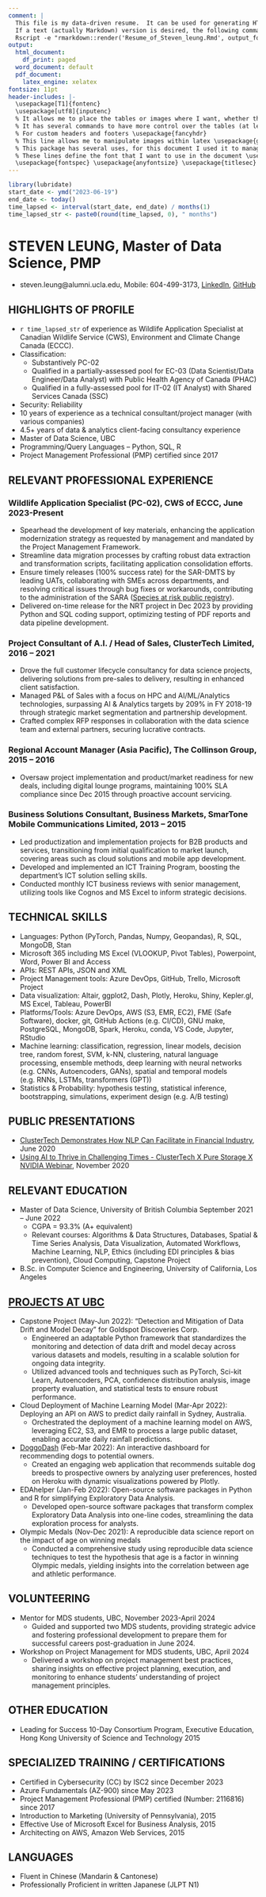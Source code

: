 ```yaml
---
comment: |
  This file is my data-driven resume.  It can be used for generating HTML, PDF and Word versions of the resume.
  If a text (actually Markdown) version is desired, the following command can be used:
  Rscript -e "rmarkdown::render('Resume_of_Steven_leung.Rmd', output_format='md_document')"
output:
  html_document:
    df_print: paged
  word_document: default
  pdf_document:
    latex_engine: xelatex
fontsize: 11pt
header-includes: |-
  \usepackage[T1]{fontenc} 
  \usepackage[utf8]{inputenc}
  % It allows me to place the tables or images where I want, whether there is space or not \usepackage{float}
  % It has several commands to have more control over the tables (at least I use it for this) \usepackage{array}
  % For custom headers and footers \usepackage{fancyhdr}
  % This line allows me to manipulate images within latex \usepackage{graphicx}
  % This package has several uses, for this document I used it to manage hyperlinks and introduce metadata to the document \usepackage{hyperref}
  % These lines define the font that I want to use in the document \usepackage{helvet} \renewcommand{\familydefault}{\sfdefault}
  \usepackage{fontspec} \usepackage{anyfontsize} \usepackage{titlesec} \newfontfamily\headingfont{Arial} \titleformat{\section}{\headingfont\Large\bfseries}{\thesection}{1em}{} \usepackage{relsize}
---
```

\fontspec{Arial}
```r
library(lubridate)
start_date <- ymd("2023-06-19")
end_date <- today()
time_lapsed <- interval(start_date, end_date) / months(1)
time_lapsed_str <- paste0(round(time_lapsed, 0), " months")
```
# STEVEN LEUNG, Master of Data Science, PMP
- steven.leung@alumni.ucla.edu, Mobile: 604-499-3173, [LinkedIn](https://www.linkedin.com/in/stevenleung08), [GitHub](https://stevenleung2018.github.io)

\relsize{-2}
## HIGHLIGHTS OF PROFILE
- `r time_lapsed_str` of experience as Wildlife Application Specialist at Canadian Wildlife Service (CWS), Environment and Climate Change Canada (ECCC).
- Classification:
  - Substantively PC-02
  - Qualified in a partially-assessed pool for EC-03 (Data Scientist/Data Engineer/Data Analyst) with Public Health Agency of Canada (PHAC)
  - Qualified in a fully-assessed pool for IT-02 (IT Analyst) with Shared Services Canada (SSC)
- Security: Reliability
- 10 years of experience as a technical consultant/project manager (with various companies)
- 4.5+ years of data & analytics client-facing consultancy experience
- Master of Data Science, UBC
- Programming/Query Languages – Python, SQL, R
- Project Management Professional (PMP) certified since 2017

## RELEVANT PROFESSIONAL EXPERIENCE
### Wildlife Application Specialist (PC-02), CWS of ECCC, June 2023-Present
- Spearhead the development of key materials, enhancing the application modernization strategy as requested by management and mandated by the Project Management Framework.
- Streamline data migration processes by crafting robust data extraction and transformation scripts, facilitating application consolidation efforts.
- Ensure timely releases (100% success rate) for the SAR-DMTS by leading UATs, collaborating with SMEs across departments, and resolving critical issues through bug fixes or workarounds, contributing to the administration of the SARA ([Species at risk public registry](https://www.canada.ca/en/environment-climate-change/services/species-risk-public-registry.html)).  
- Delivered on-time release for the NRT project in Dec 2023 by providing Python and SQL coding support, optimizing testing of PDF reports and data pipeline development.
 
### Project Consultant of A.I. / Head of Sales, ClusterTech Limited, 2016 – 2021
- Drove the full customer lifecycle consultancy for data science projects, delivering solutions from pre-sales to delivery, resulting in enhanced client satisfaction.
- Managed P&L of Sales with a focus on HPC and AI/ML/Analytics technologies, surpassing AI & Analytics targets by 209% in FY 2018-19 through strategic market segmentation and partnership development.
- Crafted complex RFP responses in collaboration with the data science team and external partners, securing lucrative contracts.

### Regional Account Manager (Asia Pacific), The Collinson Group, 2015 – 2016
- Oversaw project implementation and product/market readiness for new deals, including digital lounge programs, maintaining 100% SLA compliance since Dec 2015 through proactive account servicing.

### Business Solutions Consultant, Business Markets, SmarTone Mobile Communications Limited,	2013 – 2015
- Led productization and implementation projects for B2B products and services, transitioning from initial qualification to market launch, covering areas such as cloud solutions and mobile app development.
- Developed and implemented an ICT Training Program, boosting the department’s ICT solution selling skills.
- Conducted monthly ICT business reviews with senior management, utilizing tools like Cognos and MS Excel to inform strategic decisions.

## TECHNICAL SKILLS
- Languages: Python (PyTorch, Pandas, Numpy, Geopandas), R, SQL, MongoDB, Stan
- Microsoft 365 including MS Excel (VLOOKUP, Pivot Tables), Powerpoint, Word, Power BI and Access
- APIs: REST APIs, JSON and XML
- Project Management tools: Azure DevOps, GitHub, Trello, Microsoft Project
- Data visualization: Altair, ggplot2, Dash, Plotly, Heroku, Shiny, Kepler.gl, MS Excel, Tableau, PowerBI
- Platforms/Tools: Azure DevOps, AWS (S3, EMR, EC2), FME (Safe Software), docker, git, GitHub Actions (e.g. CI/CD), GNU make, PostgreSQL, MongoDB, Spark, Heroku, conda, VS Code, Jupyter, RStudio
- Machine learning: classification, regression, linear models, decision tree, random forest, SVM, k-NN, clustering, natural language processing, ensemble methods, deep learning with neural networks (e.g. CNNs, Autoencoders, GANs), spatial and temporal models (e.g. RNNs, LSTMs, transformers (GPT))
- Statistics & Probability: hypothesis testing, statistical inference, bootstrapping, simulations, experiment design (e.g. A/B testing)

## PUBLIC PRESENTATIONS
- [ClusterTech Demonstrates How NLP Can Facilitate in Financial Industry](https://www.youtube.com/watch?v=o7gcxLfbv0Y),	June 2020
- [Using AI to Thrive in Challenging Times - ClusterTech X Pure Storage X NVIDIA Webinar](https://www.youtube.com/watch?v=HnlXPvLIXR0),	November 2020

## RELEVANT EDUCATION
- Master of Data Science, University of British Columbia	September 2021 – June 2022
  - CGPA = 93.3% (A+ equivalent)
  - Relevant courses: Algorithms & Data Structures, Databases, Spatial & Time Series Analysis, Data Visualization, Automated Workflows, Machine Learning, NLP, Ethics (including EDI principles & bias prevention), Cloud Computing, Capstone Project
- B.Sc. in Computer Science and Engineering, University of California, Los Angeles

## [PROJECTS AT UBC](stevenleung2018.github.io)
- Capstone Project (May-Jun 2022): “Detection and Mitigation of Data Drift and Model Decay” for Goldspot Discoveries Corp.
  - Engineered an adaptable Python framework that standardizes the monitoring and detection of data drift and model decay across various datasets and models, resulting in a scalable solution for ongoing data integrity.
  - Utilized advanced tools and techniques such as PyTorch, Sci-kit Learn, Autoencoders, PCA, confidence distribution analysis, image property evaluation, and statistical tests to ensure robust performance.
- Cloud Deployment of Machine Learning Model (Mar-Apr 2022): Deploying an API on AWS to predict daily rainfall in Sydney, Australia.
  - Orchestrated the deployment of a machine learning model on AWS, leveraging EC2, S3, and EMR to process a large public dataset, enabling accurate daily rainfall predictions.
- [DoggoDash](https://doggodash.onrender.com) (Feb-Mar 2022): An interactive dashboard for recommending dogs to potential owners.
  - Created an engaging web application that recommends suitable dog breeds to prospective owners by analyzing user preferences, hosted on Heroku with dynamic visualizations powered by Plotly.
- EDAhelper (Jan-Feb 2022): Open-source software packages in Python and R for simplifying Exploratory Data Analysis.
  - Developed open-source software packages that transform complex Exploratory Data Analysis into one-line codes, streamlining the data exploration process for analysts.
- Olympic Medals (Nov-Dec 2021): A reproducible data science report on the impact of age on winning medals
  - Conducted a comprehensive study using reproducible data science techniques to test the hypothesis that age is a factor in winning Olympic medals, yielding insights into the correlation between age and athletic performance.

## VOLUNTEERING
- Mentor for MDS students, UBC, November 2023-April 2024
  - Guided and supported two MDS students, providing strategic advice and fostering professional development to prepare them for successful careers post-graduation in June 2024.
- Workshop on Project Management for MDS students, UBC, April 2024
  - Delivered a workshop on project management best practices, sharing insights on effective project planning, execution, and monitoring to enhance students’ understanding of project management principles.

## OTHER EDUCATION
- Leading for Success 10-Day Consortium Program, Executive Education, Hong Kong University of Science and Technology	2015

## SPECIALIZED TRAINING / CERTIFICATIONS
- Certified in Cybersecurity (CC) by ISC2 since December 2023
- Azure Fundamentals (AZ-900) since May 2023 
- Project Management Professional (PMP) certified (Number: 2116816)	since 2017
- Introduction to Marketing (University of Pennsylvania), 2015
- Effective Use of Microsoft Excel for Business Analysis, 2015
- Architecting on AWS, Amazon Web Services, 2015

## LANGUAGES
- Fluent in Chinese (Mandarin & Cantonese)
- Professionally Proficient in written Japanese (JLPT N1)
